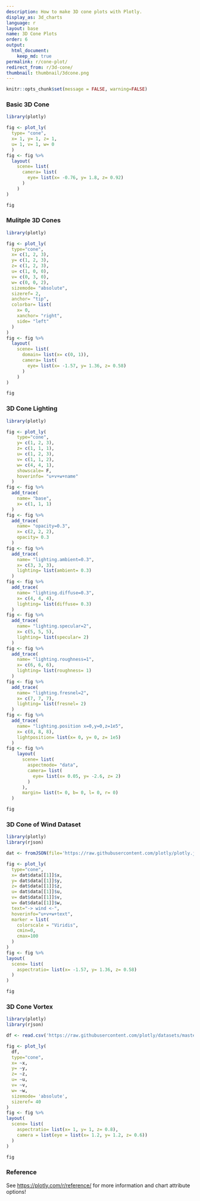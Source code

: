 ```yaml
---
description: How to make 3D cone plots with Plotly.
display_as: 3d_charts
language: r
layout: base
name: 3D Cone Plots
order: 6
output:
  html_document:
    keep_md: true
permalink: r/cone-plot/
redirect_from: r/3d-cone/
thumbnail: thumbnail/3dcone.png
---
```


```r
knitr::opts_chunk$set(message = FALSE, warning=FALSE)
```
### Basic 3D Cone

```r
library(plotly)

fig <- plot_ly(
  type= "cone",
  x= 1, y= 1, z= 1,
  u= 1, v= 1, w= 0
  ) 
fig <- fig %>%
  layout(
    scene= list(
      camera= list(
        eye= list(x= -0.76, y= 1.8, z= 0.92)
      )
    )
)

fig
```

### Mulitple 3D Cones

```r
library(plotly)

fig <- plot_ly(
  type="cone",
  x= c(1, 2, 3),
  y= c(1, 2, 3),
  z= c(1, 2, 3),
  u= c(1, 0, 0),
  v= c(0, 3, 0),
  w= c(0, 0, 2),
  sizemode= "absolute",
  sizeref= 2,
  anchor= "tip",
  colorbar= list(
    x= 0,
    xanchor= "right",
    side= "left"
  )
) 
fig <- fig %>%
  layout(
    scene= list(
      domain= list(x= c(0, 1)),
      camera= list(
        eye= list(x= -1.57, y= 1.36, z= 0.58)
      )
    )
)

fig
```

### 3D Cone Lighting

```r
library(plotly)

fig <- plot_ly(
    type="cone",
    y= c(1, 2, 3),
    z= c(1, 1, 1),
    u= c(1, 2, 3),
    v= c(1, 1, 2),
    w= c(4, 4, 1),
    showscale= F,
    hoverinfo= "u+v+w+name"
  ) 
fig <- fig %>%
  add_trace(
    name= "base",
    x= c(1, 1, 1)
  ) 
fig <- fig %>%
  add_trace(
    name= "opacity=0.3",
    x= c(2, 2, 2),
    opacity= 0.3
  ) 
fig <- fig %>%
  add_trace(
    name= "lighting.ambient=0.3",
    x= c(3, 3, 3),
    lighting= list(ambient= 0.3)
  ) 
fig <- fig %>%
  add_trace(
    name= "lighting.diffuse=0.3",
    x= c(4, 4, 4),
    lighting= list(diffuse= 0.3)
  ) 
fig <- fig %>%
  add_trace(
    name= "lighting.specular=2",
    x= c(5, 5, 5),
    lighting= list(specular= 2)
  ) 
fig <- fig %>%
  add_trace(
    name= "lighting.roughness=1",
    x= c(6, 6, 6),
    lighting= list(roughness= 1)
  ) 
fig <- fig %>%
  add_trace(
    name= "lighting.fresnel=2",
    x= c(7, 7, 7),
    lighting= list(fresnel= 2)
  ) 
fig <- fig %>%
  add_trace(
    name= "lighting.position x=0,y=0,z=1e5",
    x= c(8, 8, 8),
    lightposition= list(x= 0, y= 0, z= 1e5)
  ) 
fig <- fig %>%
    layout(
      scene= list(
        aspectmode= "data",
        camera= list(
          eye= list(x= 0.05, y= -2.6, z= 2)
        )
      ),
      margin= list(t= 0, b= 0, l= 0, r= 0)
  )

fig
```

### 3D Cone of Wind Dataset

```r
library(plotly)
library(rjson)

dat <- fromJSON(file='https://raw.githubusercontent.com/plotly/plotly.js/master/test/image/mocks/gl3d_cone-wind.json')

fig <- plot_ly(
  type="cone",
  x= dat$data[[1]]$x,
  y= dat$data[[1]]$y,
  z= dat$data[[1]]$z,
  u= dat$data[[1]]$u,
  v= dat$data[[1]]$v,
  w= dat$data[[1]]$w,
  text="-> wind <-",
  hoverinfo="u+v+w+text",
  marker = list(
    colorscale = "Viridis",
    cmin=0,
    cmax=100
  )
) 
fig <- fig %>%
layout(
  scene= list(
    aspectratio= list(x= -1.57, y= 1.36, z= 0.58)
  )
)

fig
```

### 3D Cone Vortex

```r
library(plotly)
library(rjson)

df <- read.csv('https://raw.githubusercontent.com/plotly/datasets/master/vortex.csv')

fig <- plot_ly(
  df,
  type="cone",
  x= ~x,
  y= ~y,
  z= ~z,
  u= ~u,
  v= ~v,
  w= ~w,
  sizemode= 'absolute',
  sizeref= 40
) 
fig <- fig %>%
layout(
  scene= list(
    aspectratio= list(x= 1, y= 1, z= 0.8),
    camera = list(eye = list(x= 1.2, y= 1.2, z= 0.6))
  )
)

fig
```

### Reference

See [https://plotly.com/r/reference/](https://plotly.com/r/reference/) for more information and chart attribute options!